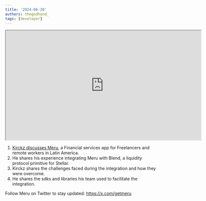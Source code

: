 ```yaml
---
title: '2024-06-20'
authors: thegodhand_
tags: [developer]
---
```


<iframe
  src="https://drive.google.com/file/d/1nrEQdhiTH4wsQVgaiOO0RcmD-AS-5S2v/view?usp=sharing"
  width="640"
  height="360"
  allow="autoplay"
></iframe>

1. [Kirckz discusses Meru](https://docs.google.com/presentation/d/1Fu4AkB0mrvOkK6UDFJHgKwCV-Ul4JRF-xPqTYJ3CQqw/edit#slide=id.p), a Financial services app for Freelancers and remote workers in Latin America.
2. He shares his experience integrating Meru with Blend, a liquidity protocol primitive for Stellar.
3. Kirckz shares the challenges faced during the integration and how they were overcome.
4. He shares the sdks and libraries his team used to facilitate the integration.

Follow Meru on Twitter to stay updated: https://x.com/getmeru
